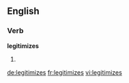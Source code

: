 ==English==

===Verb===
'''legitimizes'''

# {{third-person singular of|[[legitimize]]}}

[[de:legitimizes]]
[[fr:legitimizes]]
[[vi:legitimizes]]